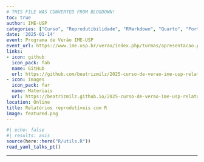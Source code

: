 ```yaml
---
# THIS FILE WAS CONVERTED FROM BLOGDOWN!
toc: true
author: IME-USP
categories: ["Curso", "Reprodutibilidade", "RMarkdown", "Quarto", "Português"]
date: '2025-01-14'
event: Programa de Verão IME-USP
event_url: https://www.ime.usp.br/verao/index.php/turmas/apresentacao.php
links:
- icon: github
  icon_pack: fab
  name: GitHub
  url: https://github.com/beatrizmilz/2025-curso-de-verao-ime-usp-relatorios
- icon: images
  icon_pack: far
  name: Materiais
  url: https://beatrizmilz.github.io/2025-curso-de-verao-ime-usp-relatorios/
location: Online
title: Relatórios reprodutíveis com R
image: featured.png
---
```


```r
#| echo: false
#| results: asis
source(here::here("R/utils.R"))
read_yaml_talks_pt()
```

------------------------------------------------------------------------
